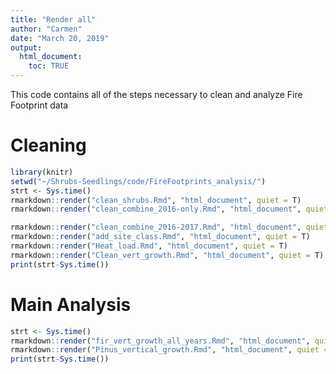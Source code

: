 ```yaml
---
title: "Render all"
author: "Carmen"
date: "March 20, 2019"
output: 
  html_document:
    toc: TRUE
---
```


This code contains all of the steps necessary to clean and analyze Fire Footprint data

# Cleaning
```r
library(knitr)
setwd("~/Shrubs-Seedlings/code/FireFootprints_analysis/")
strt <- Sys.time()
rmarkdown::render("clean_shrubs.Rmd", "html_document", quiet = T)
rmarkdown::render("clean_combine_2016-only.Rmd", "html_document", quiet = T)

rmarkdown::render("clean_combine_2016-2017.Rmd", "html_document", quiet = T)
rmarkdown::render("add_site_class.Rmd", "html_document", quiet = T)
rmarkdown::render("Heat_load.Rmd", "html_document", quiet = T)
rmarkdown::render("Clean_vert_growth.Rmd", "html_document", quiet = T)
print(strt-Sys.time())
```

# Main Analysis
```r
strt <- Sys.time()
rmarkdown::render("fir_vert_growth_all_years.Rmd", "html_document", quiet = T)
rmarkdown::render("Pinus_vertical_growth.Rmd", "html_document", quiet = T)
print(strt-Sys.time())
```
